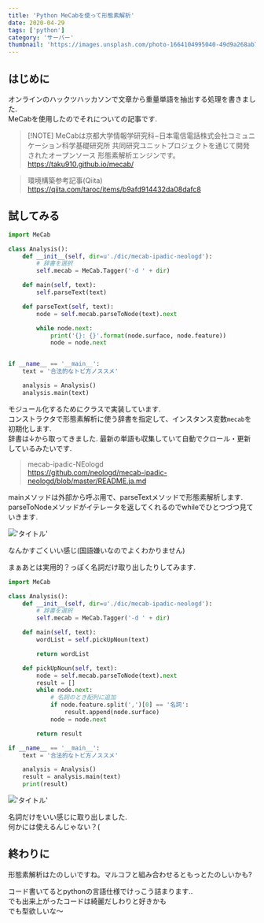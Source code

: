 ```yaml
---
title: 'Python MeCabを使って形態素解析'
date: 2020-04-29
tags: ['python']
category: 'サーバー'
thumbnail: 'https://images.unsplash.com/photo-1664104995040-49d9a268ab7c?crop=entropy&cs=tinysrgb&fit=max&fm=jpg&ixid=MnwzNzQ1NzR8MHwxfHJhbmRvbXx8fHx8fHx8fDE2NjY1Mjk2ODI&ixlib=rb-4.0.3&q=80&w=1080'
---
```


## はじめに

オンラインのハックツハッカソンで文章から重量単語を抽出する処理を書きました.\
MeCabを使用したのでそれについての記事です.

> [!NOTE] MeCabは京都大学情報学研究科−日本電信電話株式会社コミュニケーション科学基礎研究所
> 共同研究ユニットプロジェクトを通じて開発されたオープンソース 形態素解析エンジンです。\
> https://taku910.github.io/mecab/

> 環境構築参考記事(Qiita)\
> https://qiita.com/taroc/items/b9afd914432da08dafc8

## 試してみる

```python
import MeCab

class Analysis():
    def __init__(self, dir=u'./dic/mecab-ipadic-neologd'):
        # 辞書を選択
        self.mecab = MeCab.Tagger('-d ' + dir)

    def main(self, text):
        self.parseText(text)

    def parseText(self, text):
        node = self.mecab.parseToNode(text).next

        while node.next:
            print('{}: {}'.format(node.surface, node.feature))
            node = node.next


if __name__ == '__main__':
    text = '合法的なトビ方ノススメ'

    analysis = Analysis()
    analysis.main(text)
```

モジュール化するためにクラスで実装しています.\
コンストラクタで形態素解析に使う辞書を指定して、インスタンス変数`mecab`を初期化します.\
辞書は↓から取ってきました. 最新の単語も収集していて自動でクロール・更新しているみたいです.

> mecab-ipadic-NEologd\
> https://github.com/neologd/mecab-ipadic-neologd/blob/master/README.ja.md

mainメソッドは外部から呼ぶ用で、parseTextメソッドで形態素解析します.\
parseToNodeメソッドがイテレータを返してくれるのでwhileでひとつづつ見ていきます.

!['タイトル'](https://i.gyazo.com/0b4fa44345e428726aeb57cc5bf3aad3.png)

なんかすごくいい感じ(国語嫌いなのでよくわかりません)

まぁあとは実用的？っぽく名詞だけ取り出したりしてみます.

```python
import MeCab

class Analysis():
    def __init__(self, dir=u'./dic/mecab-ipadic-neologd'):
        # 辞書を選択
        self.mecab = MeCab.Tagger('-d ' + dir)

    def main(self, text):
        wordList = self.pickUpNoun(text)

        return wordList

    def pickUpNoun(self, text):
        node = self.mecab.parseToNode(text).next
        result = []
        while node.next:
            # 名詞のとき配列に追加
            if node.feature.split(',')[0] == '名詞':
                result.append(node.surface)
            node = node.next

        return result

if __name__ == '__main__':
    text = '合法的なトビ方ノススメ'

    analysis = Analysis()
    result = analysis.main(text)
    print(result)
```

!['タイトル'](https://i.gyazo.com/a9111d8ef60dd210280904df36334db9.png)

名詞だけをいい感じに取り出しました.\
何かには使えるんじゃない？(

## 終わりに

形態素解析はたのしいですね。マルコフと組み合わせるともっとたのしいかも?

コード書いてるとpythonの言語仕様でけっこう詰まります..\
でも出来上がったコードは綺麗だしわりと好きかも\
でも型欲しいな〜
